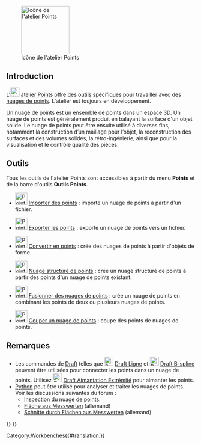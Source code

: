 <languages/>

{{Docnav/fr
|[[PartDesign_Workbench/fr|Atelier PartDesign]]
|[[Reverse_Engineering_Workbench/fr|Atelier Reverse Engineering]]
|IconL=Workbench_PartDesign.svg
|IconR=Workbench_Reverse_Engineering.svg
}}

[[Image:Workbench_Points.svg|thumb|128px|Icône de l'atelier Points]]

{{TOCright}}

==Introduction==

L'[[Image:Workbench_Points.svg|24px]] [[Points_Workbench/fr|atelier Points]]  offre des outils spécifiques pour travailler avec des [https://fr.wikipedia.org/wiki/Nuage_de_points_(g%C3%A9om%C3%A9trie) nuages de points]. L'atelier est toujours en développement.

Un nuage de points est un ensemble de points dans un espace 3D. Un nuage de points est généralement produit en balayant la surface d'un objet solide. Le nuage de points peut être ensuite utilisé à diverses fins, notamment la construction d’un maillage pour l’objet, la reconstruction des surfaces et des volumes solides, la rétro-ingénierie, ainsi que pour la visualisation et le contrôle qualité des pièces.

<span id="Tools"></span>
==Outils==

Tous les outils de l'atelier Points sont accessibles à partir du menu '''Points''' et de la barre d'outils '''Outils Points'''.

* [[Image:Points_Import.svg|32px]] [[Points_Import/fr|Importer des points]] : importe un nuage de points à partir d'un fichier.

* [[Image:Points_Export.svg|32px]] [[Points_Export/fr|Exporter les points]] : exporte un nuage de points vers un fichier.

* [[Image:Points_Convert.svg|32px]] [[Points_Convert/fr|Convertir en points]] : crée des nuages de points à partir d'objets de forme.

* [[Image:Points_Structure.svg|32px]] [[Points_Structure/fr|Nuage structuré de points]] : crée un nuage structuré de points à partir des points d'un nuage de points existant.

* [[Image:Points_Merge.svg|32px]] [[Points_Merge/fr|Fusionner des nuages de points]] : crée un nuage de points en combinant les points de deux ou plusieurs nuages de points.

* [[Image:Points_PolyCut.svg|32px]] [[Points_PolyCut/fr|Couper un nuage de points]] : coupe des points de nuages de points.

<span id="Notes"></span>
==Remarques==

* Les commandes de [[Draft_Workbench/fr|Draft]] telles que [[Image:Draft_Line.svg|24px]] [[Draft_Line/fr|Draft Ligne]] et [[Image:Draft_BSpline.svg|24px]] [[Draft_BSpline/fr|Draft B-spline]] peuvent être utilisées pour connecter les points dans un nuage de points. Utilisez [[Image:Draft_Snap_Endpoint.svg|24px]] [[Draft_Snap_Endpoint/fr|Draft Aimantation Extrémité]] pour aimanter les points.
*[[Python/fr|Python]] peut être utilisé pour analyser et traiter les nuages de points. Voir les discussions suivantes du forum :
** [https://forum.freecad.org/viewtopic.php?f=3&t=16098 Inspection du nuage de points].
** [https://forum.freecad.org/viewtopic.php?f=13&t=15988 Fläche aus Messwerten] (allemand)
** [https://forum.freecad.org/viewtopic.php?f=13&t=16103 Schnitte durch Flächen aus Messwerten] (allemand)


{{Docnav/fr
|[[PartDesign_Workbench/fr|Atelier PartDesign]]
|[[Reverse_Engineering_Workbench/fr|Atelier Reverse Engineering]]
|IconL=Workbench_PartDesign.svg
|IconR=Workbench_Reverse_Engineering.svg
}}

{{Points Tools navi{{#translation:}}}}
{{Userdocnavi{{#translation:}}}}
[[Category:Workbenches{{#translation:}}]]